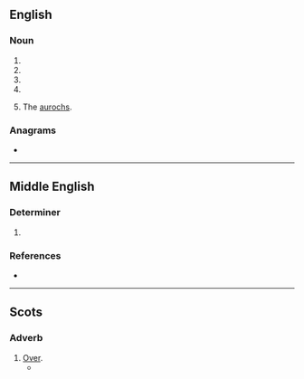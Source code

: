 ==English==

===Noun===
{{en-noun}}

# {{obsolete form of|hour|lang=en}}
# {{obsolete form of|oar|lang=en}}
# {{obsolete form of|ore|lang=en}}
# {{obsolete form of|our|lang=en}}
# {{lb|en|obsolete}} The [[aurochs]].
#: {{rfquotek|Edmund Spenser|lang=en}}

===Anagrams===
* {{anagrams|en|a=eorw|Rowe|WORE|ower|wore}}

----

==Middle English==

===Determiner===
{{head|enm|determiner}}

# {{alt form|lang=enm|oure}}

===References===
* {{R:MED Online|entry= our(e (pron.)  |id=MED31082 |accessdate=11 May 2018}}

----

==Scots==

===Adverb===
{{sco-adv}}

# [[over|Over]].
#* {{quote-book|lang=sco|author=Robert Burns|authorlink=Robert Burns|chapter=On a Scotch Bard Gone to the West Indies|title=[[w:Kilmarnock volume|Poems, Chiefly in the Scottish Dialect]]|location=Kilmarnock, East Ayrshire|publisher=Printed by John Wilson|date=31 July 1786|oclc=922031953|newversion=reprinted|location2=Kilmarnock|publisher2=James McKie|year2=March 1867|page2=184|pageurl2=https://archive.org/stream/poemschieflyinsc00burnuoft#page/184/mode/1up/|oclc2=367976637|passage=Fareweel, my ''rhyme-compoſing billie''! / Your native ſoil was right ill-willie; / But may ye flouriſh like a lily, / Now bonilie! / I'll toaſt ye in my hindmoſt ''gillie'', / Tho' '''owre''' the Sea!}}